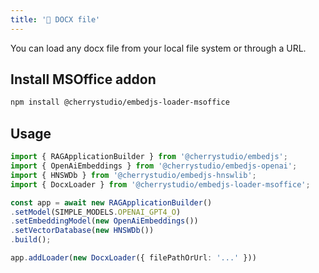 ---
title: '📄 DOCX file'
---

You can load any docx file from your local file system or through a URL.

## Install MSOffice addon

```bash
npm install @cherrystudio/embedjs-loader-msoffice
```

## Usage

```ts
import { RAGApplicationBuilder } from '@cherrystudio/embedjs';
import { OpenAiEmbeddings } from '@cherrystudio/embedjs-openai';
import { HNSWDb } from '@cherrystudio/embedjs-hnswlib';
import { DocxLoader } from '@cherrystudio/embedjs-loader-msoffice';

const app = await new RAGApplicationBuilder()
.setModel(SIMPLE_MODELS.OPENAI_GPT4_O)
.setEmbeddingModel(new OpenAiEmbeddings())
.setVectorDatabase(new HNSWDb())
.build();

app.addLoader(new DocxLoader({ filePathOrUrl: '...' }))
```
